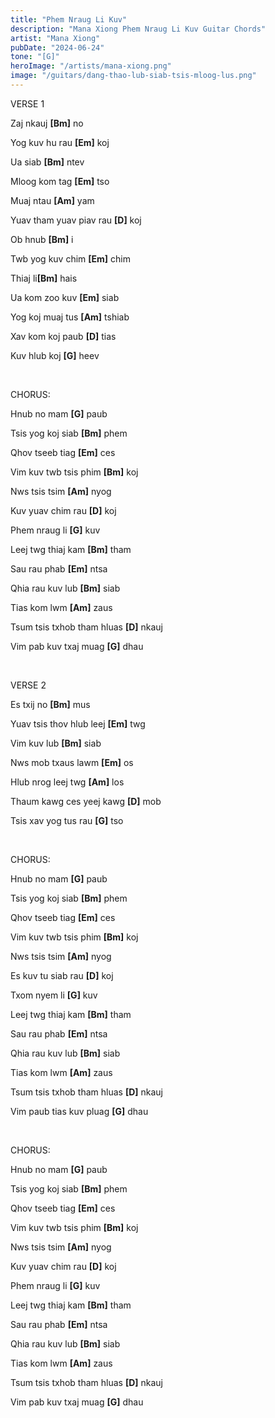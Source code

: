 ```yaml
---
title: "Phem Nraug Li Kuv"
description: "Mana Xiong Phem Nraug Li Kuv Guitar Chords"
artist: "Mana Xiong"
pubDate: "2024-06-24"
tone: "[G]"
heroImage: "/artists/mana-xiong.png"
image: "/guitars/dang-thao-lub-siab-tsis-mloog-lus.png"
---
```


VERSE 1

Zaj nkauj <b>[Bm]</b> no

Yog kuv hu rau <b>[Em]</b> koj

Ua siab <b>[Bm]</b> ntev

Mloog kom tag <b>[Em]</b> tso

Muaj ntau <b>[Am]</b> yam

Yuav tham yuav piav rau <b>[D]</b> koj

Ob hnub <b>[Bm]</b> i

Twb yog kuv chim <b>[Em]</b> chim

Thiaj li<b>[Bm]</b> hais

Ua kom zoo kuv <b>[Em]</b> siab

Yog koj muaj tus <b>[Am]</b> tshiab

Xav kom koj paub <b>[D]</b> tias

Kuv hlub koj <b>[G]</b> heev

<br />

CHORUS:

Hnub no mam <b>[G]</b> paub

Tsis yog koj siab <b>[Bm]</b> phem

Qhov tseeb tiag <b>[Em]</b> ces

Vim kuv twb tsis phim <b>[Bm]</b> koj

Nws tsis tsim <b>[Am]</b> nyog

Kuv yuav chim rau <b>[D]</b> koj

Phem nraug li <b>[G]</b> kuv

Leej twg thiaj kam <b>[Bm]</b> tham

Sau rau phab <b>[Em]</b> ntsa

Qhia rau kuv lub <b>[Bm]</b> siab

Tias kom lwm <b>[Am]</b> zaus

Tsum tsis txhob tham hluas <b>[D]</b> nkauj

Vim pab kuv txaj muag <b>[G]</b> dhau

<br />

VERSE 2

Es txij no <b>[Bm]</b> mus

Yuav tsis thov hlub leej <b>[Em]</b> twg

Vim kuv lub <b>[Bm]</b> siab

Nws mob txaus lawm <b>[Em]</b> os

Hlub nrog leej twg <b>[Am]</b> los

Thaum kawg ces yeej kawg <b>[D]</b> mob

Tsis xav yog tus rau <b>[G]</b> tso

<br />

CHORUS:

Hnub no mam <b>[G]</b> paub

Tsis yog koj siab <b>[Bm]</b> phem

Qhov tseeb tiag <b>[Em]</b> ces

Vim kuv twb tsis phim <b>[Bm]</b> koj

Nws tsis tsim <b>[Am]</b> nyog

Es kuv tu siab rau <b>[D]</b> koj

Txom nyem li <b>[G]</b> kuv

Leej twg thiaj kam <b>[Bm]</b> tham

Sau rau phab <b>[Em]</b> ntsa

Qhia rau kuv lub <b>[Bm]</b> siab

Tias kom lwm <b>[Am]</b> zaus

Tsum tsis txhob tham hluas <b>[D]</b> nkauj

Vim paub tias kuv pluag <b>[G]</b> dhau

<br />

CHORUS:

Hnub no mam <b>[G]</b> paub

Tsis yog koj siab <b>[Bm]</b> phem

Qhov tseeb tiag <b>[Em]</b> ces

Vim kuv twb tsis phim <b>[Bm]</b> koj

Nws tsis tsim <b>[Am]</b> nyog

Kuv yuav chim rau <b>[D]</b> koj

Phem nraug li <b>[G]</b> kuv

Leej twg thiaj kam <b>[Bm]</b> tham

Sau rau phab <b>[Em]</b> ntsa

Qhia rau kuv lub <b>[Bm]</b> siab

Tias kom lwm <b>[Am]</b> zaus

Tsum tsis txhob tham hluas <b>[D]</b> nkauj

Vim pab kuv txaj muag <b>[G]</b> dhau
